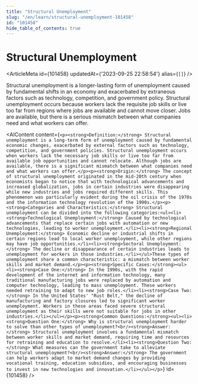 ```yaml
---
title: "Structural Unemployment"
slug: "/en/learn/structural-unemployment-101458"
id: "101458"
hide_table_of_contents: true
---
```



# Structural Unemployment

<ArticleMeta id={101458} updatedAt={'2023-09-25 22:58:54'} alias={`[]`} />
<div className='border-solid border-b border-t-0 my-4 border-[var(--ifm-color-gray-300)]' />

Structural unemployment is a longer-lasting form of unemployment caused by fundamental shifts in an economy and exacerbated by extraneous factors such as technology, competition, and government policy. Structural unemployment occurs because workers lack the requisite job skills or live too far from regions where jobs are available and cannot move closer. Jobs are available, but there is a serious mismatch between what companies need and what workers can offer.

<AIContent content={`<p><strong>Definition:</strong> Structural unemployment is a long-term form of unemployment caused by fundamental economic changes, exacerbated by external factors such as technology, competition, and government policies. Structural unemployment occurs when workers lack the necessary job skills or live too far from available job opportunities and cannot relocate. Although jobs are available, there is a significant mismatch between what companies need and what workers can offer.</p><p><strong>Origin:</strong> The concept of structural unemployment originated in the mid-20th century when economists began to notice that with technological advancements and increased globalization, jobs in certain industries were disappearing while new industries and jobs required different skills. This phenomenon was particularly evident during the oil crisis of the 1970s and the information technology revolution of the 1990s.</p><p><strong>Categories and Characteristics:</strong> Structural unemployment can be divided into the following categories:<ul><li><strong>Technological Unemployment:</strong> Caused by technological advancements that replace certain jobs with automation or new technologies, leading to worker unemployment.</li><li><strong>Regional Unemployment:</strong> Economic decline or industrial shifts in certain regions lead to local worker unemployment, while other regions may have job opportunities.</li><li><strong>Sectoral Unemployment:</strong> The decline or disappearance of certain industries leads to unemployment for workers in those industries.</li></ul>These types of unemployment share a common characteristic: a mismatch between worker skills and market demand.</p><p><strong>Specific Cases:</strong><ul><li><strong>Case One:</strong> In the 1990s, with the rapid development of the internet and information technology, many traditional manufacturing jobs were replaced by automation and computer technology, leading to mass unemployment. These workers needed retraining to adapt to new job roles.</li><li><strong>Case Two:</strong> In the United States' "Rust Belt," the decline of manufacturing and factory closures led to significant worker unemployment. Workers in these areas faced severe structural unemployment as their skills were not suitable for jobs in other industries.</li></ul></p><p><strong>Common Questions:</strong><ul><li><strong>Question One:</strong> Why is structural unemployment harder to solve than other types of unemployment?<br/><strong>Answer:</strong> Structural unemployment involves a fundamental mismatch between worker skills and market demand, requiring time and resources for retraining and education to resolve.</li><li><strong>Question Two:</strong> What measures can the government take to alleviate structural unemployment?<br/><strong>Answer:</strong> The government can help workers adapt to market demand changes by providing vocational training, education subsidies, and encouraging businesses to invest in new technologies and innovation.</li></ul></p>`} id={101458} />
